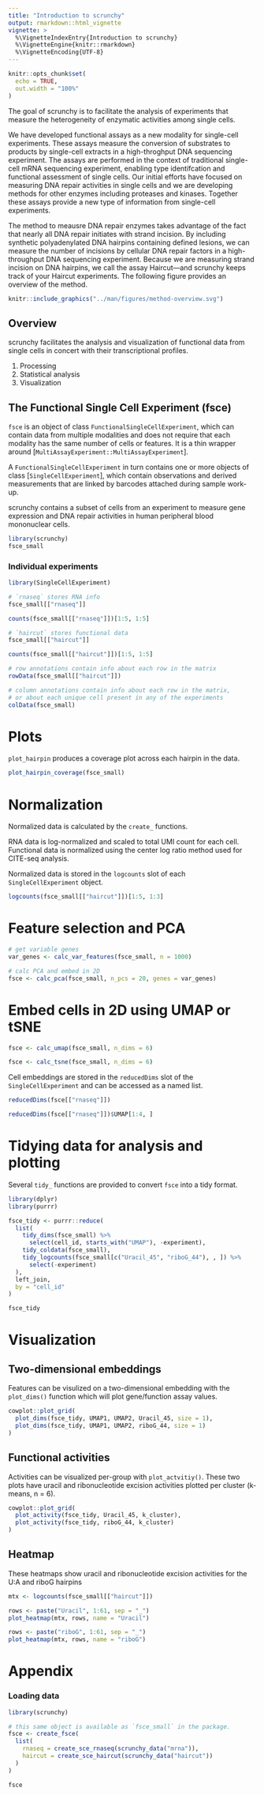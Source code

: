 ```yaml
---
title: "Introduction to scrunchy"
output: rmarkdown::html_vignette
vignette: >
  %\VignetteIndexEntry{Introduction to scrunchy}
  %\VignetteEngine{knitr::rmarkdown}
  %\VignetteEncoding{UTF-8}
---
```


```r
knitr::opts_chunk$set(
  echo = TRUE,
  out.width = "100%"
)
```

The goal of scrunchy is to facilitate the analysis of experiments that measure the heterogeneity of enzymatic activities among single cells.

We have developed functional assays as a new modality for single-cell experiments. These assays measure the conversion of substrates to products by single-cell extracts in a high-throghput DNA sequencing experiment. The assays are performed in the context of traditional single-cell mRNA sequencing experiment, enabling type identifcation and functional assessment of single cells. Our initial efforts have focused on measuring DNA repair activities in single cells and we are developing methods for other enzymes including proteases and kinases. Together these assays provide a new type of information from single-cell experiments.

The method to meausre DNA repair enzymes takes advantage of the fact that nearly all DNA repair initiates with strand incision. By including synthetic polyadenylated DNA hairpins containing defined lesions, we can measure the number of incisions by cellular DNA repair factors in a high-throughput DNA sequencing experiment.  Because we are measuring strand incision on DNA hairpins, we call the assay Haircut---and scrunchy keeps track of your Haircut experiments. The following figure provides an overview of the method.

```r
knitr::include_graphics("../man/figures/method-overview.svg")
```

## Overview 

scrunchy facilitates the analysis and visualization of functional data from single cells in concert with their transcriptional profiles.

1. Processing
1. Statistical analysis
1. Visualization

## The Functional Single Cell Experiment (fsce)

`fsce` is an object of class `FunctionalSingleCellExperiment`, which can contain data from multiple modalities and does not require that each modality has the same number of cells or features. It is a thin wrapper around [`MultiAssayExperiment::MultiAssayExperiment`].

A `FunctionalSingleCellExperiment` in turn contains one or more objects of class [`SingleCellExperiment`], which contain observations and derived measurements that are linked by barcodes attached during sample work-up.

scrunchy contains a subset of cells from an experiment to measure gene expression and DNA repair activities in human peripheral blood mononuclear cells. 
```r
library(scrunchy)
fsce_small
```

### Individual experiments

```r
library(SingleCellExperiment)

# `rnaseq` stores RNA info
fsce_small[["rnaseq"]]

counts(fsce_small[["rnaseq"]])[1:5, 1:5]

# `haircut` stores functional data
fsce_small[["haircut"]]

counts(fsce_small[["haircut"]])[1:5, 1:5]

# row annotations contain info about each row in the matrix
rowData(fsce_small[["haircut"]])

# column annotations contain info about each row in the matrix, 
# or about each unique cell present in any of the experiments
colData(fsce_small)
```

# Plots

`plot_hairpin` produces a coverage plot across each hairpin in the data.

```r
plot_hairpin_coverage(fsce_small)
```

# Normalization

Normalized data is calculated by the `create_` functions.

RNA data is log-normalized and scaled to total UMI count for each cell. Functional data is normalized using the center log ratio method used for CITE-seq analysis.

Normalized data is stored in the `logcounts` slot of each `SingleCellExperiment` object.

```r
logcounts(fsce_small[["haircut"]])[1:5, 1:3]
```

# Feature selection and PCA

```r
# get variable genes
var_genes <- calc_var_features(fsce_small, n = 1000) 

# calc PCA and embed in 2D
fsce <- calc_pca(fsce_small, n_pcs = 20, genes = var_genes)
```

# Embed cells in 2D using UMAP or tSNE

```r
fsce <- calc_umap(fsce_small, n_dims = 6)

fsce <- calc_tsne(fsce_small, n_dims = 6)
```

Cell embeddings are stored in the `reducedDims` slot of the `SingleCellExperiment` and can be accessed as a named list.

```r
reducedDims(fsce[["rnaseq"]])

reducedDims(fsce[["rnaseq"]])$UMAP[1:4, ]
```

# Tidying data for analysis and plotting

Several `tidy_` functions are provided to convert `fsce` into a tidy format.

```r
library(dplyr)
library(purrr)

fsce_tidy <- purrr::reduce(
  list(
    tidy_dims(fsce_small) %>%
      select(cell_id, starts_with("UMAP"), -experiment),
    tidy_coldata(fsce_small),
    tidy_logcounts(fsce_small[c("Uracil_45", "riboG_44"), , ]) %>%
      select(-experiment)
  ),
  left_join,
  by = "cell_id"
)

fsce_tidy
```

# Visualization

## Two-dimensional embeddings

Features can be visulized on a two-dimensional embedding with the `plot_dims()` function which will plot gene/function assay values.

```r
cowplot::plot_grid(
  plot_dims(fsce_tidy, UMAP1, UMAP2, Uracil_45, size = 1),
  plot_dims(fsce_tidy, UMAP1, UMAP2, riboG_44, size = 1)
)
```

## Functional activities

Activities can be visualized per-group with `plot_actvitiy()`. These two plots have uracil and ribonucleotide excision activities plotted per cluster (k-means, n = 6).

```r
cowplot::plot_grid(
  plot_activity(fsce_tidy, Uracil_45, k_cluster),
  plot_activity(fsce_tidy, riboG_44, k_cluster)
)
```

## Heatmap

These heatmaps show uracil and ribonucleotide excision activities for the U:A and riboG hairpins

```r
mtx <- logcounts(fsce_small[["haircut"]])

rows <- paste("Uracil", 1:61, sep = "_")
plot_heatmap(mtx, rows, name = "Uracil")
```

```r
rows <- paste("riboG", 1:61, sep = "_")
plot_heatmap(mtx, rows, name = "riboG")
```

# Appendix

### Loading data

```r
library(scrunchy)

# this same object is available as `fsce_small` in the package.
fsce <- create_fsce(
  list(
    rnaseq = create_sce_rnaseq(scrunchy_data("mrna")),
    haircut = create_sce_haircut(scrunchy_data("haircut"))
  )
)

fsce
```

